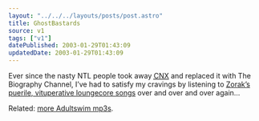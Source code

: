 ```yaml
---
layout: "../../../layouts/posts/post.astro"
title: GhostBastards
source: v1
tags: ["v1"]
datePublished: 2003-01-29T01:43:09
updatedDate: 2003-01-29T01:43:09
---
```


Ever since the nasty NTL people took away [<abbr title="Cartoon Network eXtra">CNX</abbr>][1] and replaced it with The Biography Channel, I&#8217;ve had to satisfy my cravings by listening to [Zorak&#8217;s puerile, vituperative loungecore songs][2] over and over and over again&#8230;

Related: [more Adultswim mp3s][3].

[1]: http://www.cnxtv.com/
[2]: http://www.ccs00.com/as/ "Adult Swim songs including Zorak's I'm Gonna Kick Your Ass and My Heart Is Full Of Hatred"
[3]: http://adultswim.toonzone.net/downloads-audio.html "Adult Swim: The Fansite: Audio downloads"
